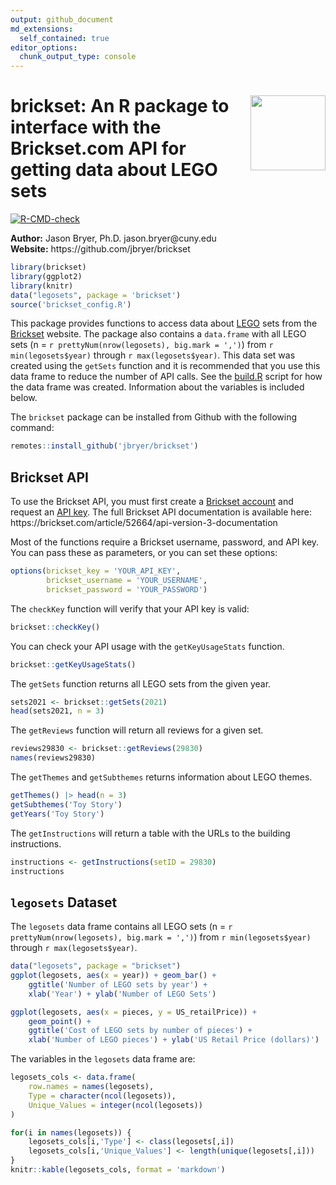 ```yaml
---
output: github_document
md_extensions:
  self_contained: true
editor_options: 
  chunk_output_type: console
---
```


# <a href='https://github.com/jbryer/brickset'><img src='man/figures/brickset.png' align="right" width="120" /></a> brickset: An R package to interface with the Brickset.com API for getting data about LEGO sets

<!-- badges: start -->
[![R-CMD-check](https://github.com/jbryer/brickset/actions/workflows/R-CMD-check.yaml/badge.svg)](https://github.com/jbryer/brickset/actions/workflows/R-CMD-check.yaml)
<!-- badges: end -->

**Author:** Jason Bryer, Ph.D. jason.bryer@cuny.edu  
**Website:** https://github.com/jbryer/brickset

```r
library(brickset)
library(ggplot2)
library(knitr)
data("legosets", package = 'brickset')
source('brickset_config.R')
```

This package provides functions to access data about [LEGO](https://lego.com) sets from the [Brickset](https://brickset.com) website. The package also contains a `data.frame` with all LEGO sets (n = `r prettyNum(nrow(legosets), big.mark = ',')`) from `r min(legosets$year)` through `r max(legosets$year)`. This data set was created using the `getSets` function and it is recommended that you use this data frame to reduce the number of API calls. See the [build.R](build.R) script for how the data frame was created. Information about the variables is included below.

The `brickset` package can be installed from Github with the following command:

```r
remotes::install_github('jbryer/brickset')
```

## Brickset API

To use the Brickset API, you must first create a [Brickset account](https://brickset.com/signup) and request an [API key](http://brickset.com/tools/webservices/requestkey). The full Brickset API documentation is available here: https://brickset.com/article/52664/api-version-3-documentation

Most of the functions require a Brickset username, password, and API key. You can pass these as parameters, or you can set these options:

```r
options(brickset_key = 'YOUR_API_KEY',
		brickset_username = 'YOUR_USERNAME',
		brickset_password = 'YOUR_PASSWORD')
```

The `checkKey` function will verify that your API key is valid:

```r
brickset::checkKey()
```

You can check your API usage with the `getKeyUsageStats` function.

```r
brickset::getKeyUsageStats()
```

The `getSets` function returns all LEGO sets from the given year.

```r
sets2021 <- brickset::getSets(2021)
head(sets2021, n = 3)
```

The `getReviews` function will return all reviews for a given set.

```r
reviews29830 <- brickset::getReviews(29830)
names(reviews29830)
```

The `getThemes` and `getSubthemes` returns information about LEGO themes.

```r
getThemes() |> head(n = 3)
getSubthemes('Toy Story')
getYears('Toy Story')
```

The `getInstructions` will return a table with the URLs to the building instructions.

```r
instructions <- getInstructions(setID = 29830)
instructions
```

## `legosets` Dataset

The `legosets` data frame contains all LEGO sets (n = `r prettyNum(nrow(legosets), big.mark = ',')`) from `r min(legosets$year)` through `r max(legosets$year)`.

```r
data("legosets", package = "brickset")
ggplot(legosets, aes(x = year)) + geom_bar() +
	ggtitle('Number of LEGO sets by year') +
	xlab('Year') + ylab('Number of LEGO Sets')
```

```r
ggplot(legosets, aes(x = pieces, y = US_retailPrice)) + 
	geom_point() +
	ggtitle('Cost of LEGO sets by number of pieces') +
	xlab('Number of LEGO pieces') + ylab('US Retail Price (dollars)')
```


The variables in the `legosets` data frame are:

```r
legosets_cols <- data.frame(
	row.names = names(legosets),
	Type = character(ncol(legosets)),
	Unique_Values = integer(ncol(legosets))
)

for(i in names(legosets)) {
	legosets_cols[i,'Type'] <- class(legosets[,i])
	legosets_cols[i,'Unique_Values'] <- length(unique(legosets[,i]))
}
knitr::kable(legosets_cols, format = 'markdown')
```

